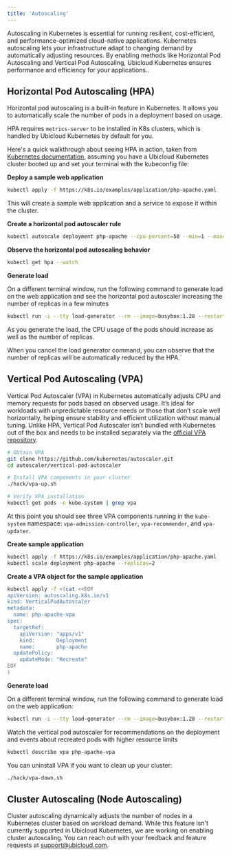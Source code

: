 ```yaml
---
title: 'Autoscaling'
---
```


Autoscaling in Kubernetes is essential for running resilient, cost-efficient, and performance-optimized cloud-native applications. Kubernetes autoscaling lets your infrastructure adapt to changing demand by automatically adjusting resources. By enabling methods like Horizontal Pod Autoscaling and Vertical Pod Autoscaling, Ubicloud Kubernetes ensures performance and efficiency for your applications..

## Horizontal Pod Autoscaling (HPA)
Horizontal pod autoscaling is a built-in feature in Kubernetes. It allows you to automatically scale the number of pods in a deployment based on usage.

<Note>HPA requires `metrics-server` to be installed in K8s clusters, which is handled by Ubicloud Kubernetes by default for you.</Note>

Here's a quick walkthrough about seeing HPA in action, taken from [Kubernetes documentation](https://kubernetes.io/docs/tasks/run-application/horizontal-pod-autoscale-walkthrough/), assuming you have a Ubicloud Kubernetes cluster booted up and set your terminal with the kubeconfig file:

**Deploy a sample web application**
```bash
kubectl apply -f https://k8s.io/examples/application/php-apache.yaml
```

This will create a sample web application and a service to expose it within the cluster.

**Create a horizontal pod autoscaler rule**
```bash
kubectl autoscale deployment php-apache --cpu-percent=50 --min=1 --max=10
```

**Observe the horizontal pod autoscaling behavior**
```bash
kubectl get hpa --watch
```

**Generate load**

On a different terminal window, run the following command to generate load on the web application and see the horizontal pod autoscaler increasing the number of replicas in a few minutes
```bash
kubectl run -i --tty load-generator --rm --image=busybox:1.28 --restart=Never -- /bin/sh -c "while sleep 0.01; do wget -q -O- http://php-apache; done"
```

As you generate the load, the CPU usage of the pods should increase as well as the number of replicas.

When you cancel the load generator command, you can observe that the number of replicas will be automatically reduced by the HPA.`

## Vertical Pod Autoscaling (VPA)
Vertical Pod Autoscaler (VPA) in Kubernetes automatically adjusts CPU and memory requests for pods based on observed usage. It’s ideal for workloads with unpredictable resource needs or those that don’t scale well horizontally, helping ensure stability and efficient utilization without manual tuning. Unlike HPA, Vertical Pod Autoscaler isn’t bundled with Kubernetes out of the box and needs to be installed separately via the [official VPA repository](
https://github.com/kubernetes/autoscaler/tree/9f87b78df0f1d6e142234bb32e8acbd71295585a/vertical-pod-autoscaler).

```bash
# Obtain VPA
git clone https://github.com/kubernetes/autoscaler.git
cd autoscaler/vertical-pod-autoscaler

# Install VPA components in your cluster
./hack/vpa-up.sh

# Verify VPA installation
kubectl get pods -n kube-system | grep vpa
```

At this point you should see three VPA components running in the `kube-system` namespace: `vpa-admission-controller`, `vpa-recommender`, and `vpa-updater`. 

**Create sample application**

```bash
kubectl apply -f https://k8s.io/examples/application/php-apache.yaml
kubectl scale deployment php-apache --replicas=2
```

**Create a VPA object for the sample application**

```bash
kubectl apply -f <(cat <<EOF
apiVersion: autoscaling.k8s.io/v1
kind: VerticalPodAutoscaler
metadata:
  name: php-apache-vpa
spec:
  targetRef:
    apiVersion: "apps/v1"
    kind:       Deployment
    name:       php-apache
  updatePolicy:
    updateMode: "Recreate"
EOF
)
```

**Generate load**

On a different terminal window, run the following command to generate load on the web application:
```bash
kubectl run -i --tty load-generator --rm --image=busybox:1.28 --restart=Never -- /bin/sh -c "while sleep 0.01; do wget -q -O- http://php-apache; done"
```

Watch the vertical pod autoscaler for recommendations on the deployment and events about recreated pods with higher resource limits

```bash
kubectl describe vpa php-apache-vpa
```

You can uninstall VPA if you want to clean up your cluster:

```bash
./hack/vpa-down.sh
```

## Cluster Autoscaling (Node Autoscaling)
Cluster autoscaling dynamically adjusts the number of nodes in a Kubernetes cluster based on workload demand. While this feature isn't currently supported in Ubicloud Kubernetes, we are working on enabling cluster autoscaling. You can reach out with your feedback and feature requests at [support@ubicloud.com](mailto:support@ubicloud.com).
